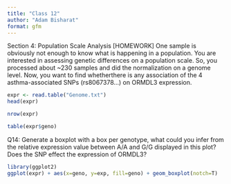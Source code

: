 ```yaml
---
title: "Class 12"
author: "Adam Bisharat"
format: gfm
---
```



Section 4: Population Scale Analysis [HOMEWORK]
One sample is obviously not enough to know what is happening in a population. You are interested in assessing genetic differences on a population scale. So, you processed about ~230 samples and did the normalization on a genome level. Now, you want to find whetherthere is any association of the 4 asthma-associated SNPs (rs8067378…) on ORMDL3 expression.


```r
expr <- read.table("Genome.txt")
head(expr)
```

```r
nrow(expr)
```


```r
table(expr$geno)
```


Q14: Generate a boxplot with a box per genotype, what could you infer from the relative expression value between A/A and G/G displayed in this plot? Does the SNP effect the expression of ORMDL3?

```r

library(ggplot2)
ggplot(expr) + aes(x=geno, y=exp, fill=geno) + geom_boxplot(notch=T)

```







